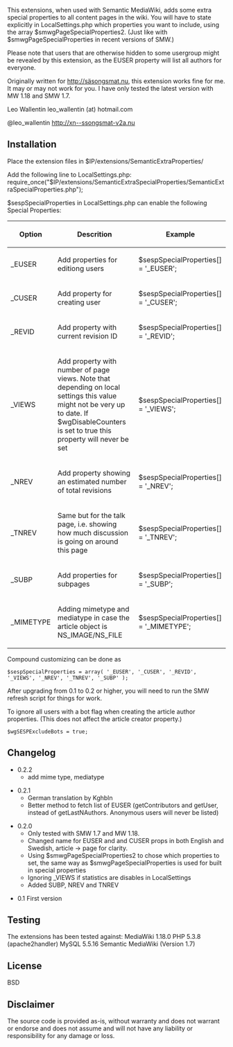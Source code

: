 This extensions, when used with Semantic MediaWiki, adds some extra special properties to all content pages in the wiki.
You will have to state explicitly in LocalSettings.php which properties you want to include, using the array $smwgPageSpecialProperties2. (Just like with $smwgPageSpecialProperties in recent versions of SMW.)

Please note that users that are otherwise hidden to some usergroup might be revealed by this extension,
as the EUSER property will list all authors for everyone.

Originally written for http://säsongsmat.nu, this extension works fine for me. It may or may not work for you.
I have only tested the latest version with MW 1.18 and SMW 1.7.

Leo Wallentin
leo_wallentin (at) hotmail.com

@leo_wallentin
http://xn--ssongsmat-v2a.nu

==Installation==
Place the extension files in $IP/extensions/SemanticExtraProperties/

Add the following line to LocalSettings.php:
require_once("$IP/extensions/SemanticExtraSpecialProperties/SemanticExtraSpecialProperties.php");

$sespSpecialProperties in LocalSettings.php can enable the following Special Properties:

{|
! Option
! Descrition
! Example
|-
|_EUSER
|Add properties for editiong users
|$sespSpecialProperties[] = '_EUSER';
|-
|_CUSER
|Add property for creating user
|$sespSpecialProperties[] = '_CUSER'; 
|-
|_REVID
|Add property with current revision ID
|$sespSpecialProperties[] = '_REVID'; 
|-
|_VIEWS
|Add property with number of page views. Note that depending on local settings this value might not be very up to date. If $wgDisableCounters is set to true this property will never be set
|$sespSpecialProperties[] = '_VIEWS'; 
|-
|_NREV
|Add property showing an estimated number of total revisions
|$sespSpecialProperties[] = '_NREV';  
|-
|_TNREV
|Same but for the talk page, i.e. showing how much discussion is going on around this page
|$sespSpecialProperties[] = '_TNREV'; 
|-
|_SUBP
|Add properties for subpages
|$sespSpecialProperties[] = '_SUBP'; 
|-
|_MIMETYPE
|Adding mimetype and mediatype in case the article object is NS_IMAGE/NS_FILE
|$sespSpecialProperties[] = '_MIMETYPE'; 
|}

Compound customizing can be done as
<pre>
$sespSpecialProperties = array( '_EUSER', '_CUSER', '_REVID', '_VIEWS', '_NREV', '_TNREV', '_SUBP' );
</pre>

After upgrading from 0.1 to 0.2 or higher, you will need to run the SMW refresh script for things for work.

To ignore all users with a bot flag when creating the article author properties.
(This does not affect the article creator property.)
<pre>
$wgSESPExcludeBots = true;
</pre>
==Changelog==
* 0.2.2
** add mime type, mediatype

*0.2.1
**German translation by Kghbln
**Better method to fetch list of EUSER (getContributors and getUser, instead of getLastNAuthors. Anonymous users will never be listed)

*0.2.0
**Only tested with SMW 1.7 and MW 1.18.
**Changed name for EUSER and and CUSER props in both English and Swedish, article -> page for clarity.
**Using $smwgPageSpecialProperties2 to chose which properties to set, the same way as $smwgPageSpecialProperties is used for built in special properties
**Ignoring _VIEWS if statistics are disables in LocalSettings
**Added SUBP, NREV and TNREV

*0.1 First version

==Testing ==
The extensions has been tested against: 
MediaWiki 1.18.0 PHP 5.3.8 (apache2handler) MySQL 5.5.16 Semantic MediaWiki (Version 1.7)

== License ==
BSD 

== Disclaimer ==
The source code is provided as-is, without warranty and does not warrant or endorse and does not assume and will not have any liability or responsibility for any damage or loss.
